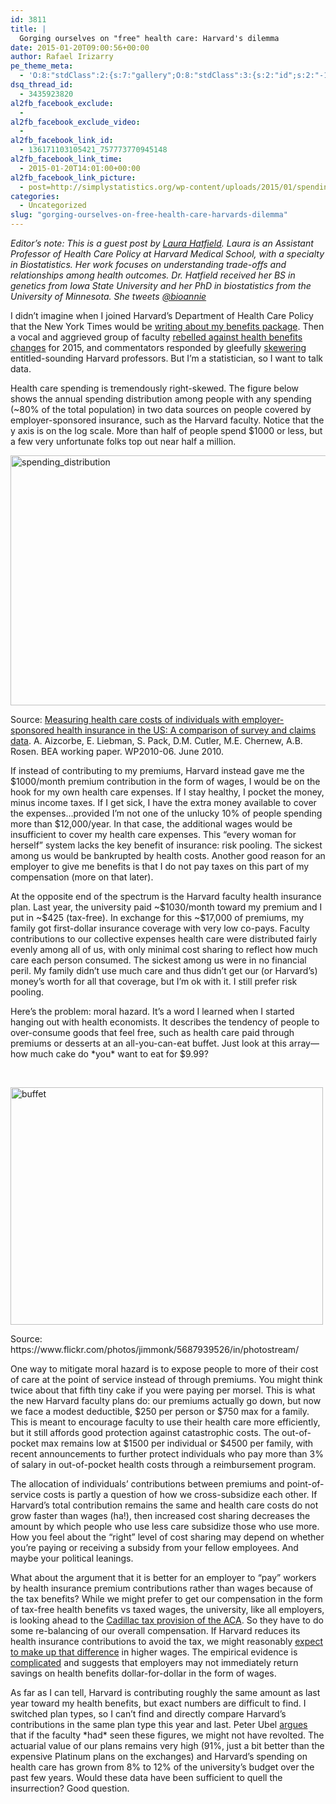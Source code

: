```yaml
---
id: 3811
title: |
  Gorging ourselves on "free" health care: Harvard's dilemma
date: 2015-01-20T09:00:56+00:00
author: Rafael Irizarry
pe_theme_meta:
  - 'O:8:"stdClass":2:{s:7:"gallery";O:8:"stdClass":3:{s:2:"id";s:2:"-1";s:5:"width";s:0:"";s:6:"height";s:0:"";}s:5:"video";O:8:"stdClass":1:{s:2:"id";s:2:"-1";}}'
dsq_thread_id:
  - 3435923820
al2fb_facebook_exclude:
  - 
al2fb_facebook_exclude_video:
  - 
al2fb_facebook_link_id:
  - 136171103105421_757773770945148
al2fb_facebook_link_time:
  - 2015-01-20T14:01:00+00:00
al2fb_facebook_link_picture:
  - post=http://simplystatistics.org/wp-content/uploads/2015/01/spending_distribution.jpg
categories:
  - Uncategorized
slug: "gorging-ourselves-on-free-health-care-harvards-dilemma"
---
```

_Editor's note: This is a guest post by [Laura Hatfield](http://www.hcp.med.harvard.edu/faculty/core/laura-hatfield-phd). Laura is an Assistant Professor of Health Care Policy at Harvard Medical School, with a specialty in Biostatistics. Her work focuses on understanding trade-offs and relationships among health outcomes. Dr. Hatfield received her BS in genetics from Iowa State University and her PhD in biostatistics from the University of Minnesota. She tweets [@bioannie](https://twitter.com/bioannie)_

I didn’t imagine when I joined Harvard’s Department of Health Care Policy that the New York Times would be [writing about my benefits package](http://www.nytimes.com/2015/01/06/us/health-care-fixes-backed-by-harvards-experts-now-roil-its-faculty.html). Then a vocal and aggrieved group of faculty [rebelled against health benefits changes](http://www.thecrimson.com/article/2014/11/12/harvards-health-benefits-unfairness/) for 2015, and commentators responded by gleefully [skewering](http://www.thefiscaltimes.com/2015/01/07/Harvards-Whiny-Profs-Could-Get-Obamacare-Bonus) entitled-sounding Harvard professors. But I’m a statistician, so I want to talk data.

Health care spending is tremendously right-skewed. The figure below shows the annual spending distribution among people with any spending (~80% of the total population) in two data sources on people covered by employer-sponsored insurance, such as the Harvard faculty. Notice that the y axis is on the log scale. More than half of people spend $1000 or less, but a few very unfortunate folks top out near half a million.

[<img class="alignnone size-full wp-image-3814" src="http://simplystatistics.org/wp-content/uploads/2015/01/spending_distribution.jpg" alt="spending_distribution" width="600" height="400" />](http://simplystatistics.org/wp-content/uploads/2015/01/spending_distribution.jpg)

Source: [Measuring health care costs of individuals with employer-sponsored health insurance in the US: A comparison of survey and claims data](https://www.bea.gov/papers/working_papers.htm). A. Aizcorbe, E. Liebman, S. Pack, D.M. Cutler, M.E. Chernew, A.B. Rosen. BEA working paper. WP2010-06. June 2010.

If instead of contributing to my premiums, Harvard instead gave me the $1000/month premium contribution in the form of wages, I would be on the hook for my own health care expenses. If I stay healthy, I pocket the money, minus income taxes. If I get sick, I have the extra money available to cover the expenses…provided I’m not one of the unlucky 10% of people spending more than $12,000/year. In that case, the additional wages would be insufficient to cover my health care expenses. This “every woman for herself” system lacks the key benefit of insurance: risk pooling. The sickest among us would be bankrupted by health costs. Another good reason for an employer to give me benefits is that I do not pay taxes on this part of my compensation (more on that later).

At the opposite end of the spectrum is the Harvard faculty health insurance plan. Last year, the university paid ~$1030/month toward my premium and I put in ~$425 (tax-free). In exchange for this ~$17,000 of premiums, my family got first-dollar insurance coverage with very low co-pays. Faculty contributions to our collective expenses health care were distributed fairly evenly among all of us, with only minimal cost sharing to reflect how much care each person consumed. The sickest among us were in no financial peril. My family didn’t use much care and thus didn’t get our (or Harvard’s) money’s worth for all that coverage, but I’m ok with it. I still prefer risk pooling.

Here’s the problem: moral hazard. It’s a word I learned when I started hanging out with health economists. It describes the tendency of people to over-consume goods that feel free, such as health care paid through premiums or desserts at an all-you-can-eat buffet. Just look at this array—how much cake do \*you\* want to eat for $9.99?

&nbsp;

[<img class="alignnone size-large wp-image-3815" src="http://simplystatistics.org/wp-content/uploads/2015/01/buffet-1024x768.jpg" alt="buffet" width="500" height="380" />](http://simplystatistics.org/wp-content/uploads/2015/01/buffet.jpg)

Source: https://www.flickr.com/photos/jimmonk/5687939526/in/photostream/

One way to mitigate moral hazard is to expose people to more of their cost of care at the point of service instead of through premiums. You might think twice about that fifth tiny cake if you were paying per morsel. This is what the new Harvard faculty plans do: our premiums actually go down, but now we face a modest deductible, $250 per person or $750 max for a family. This is meant to encourage faculty to use their health care more efficiently, but it still affords good protection against catastrophic costs. The out-of-pocket max remains low at $1500 per individual or $4500 per family, with recent announcements to further protect individuals who pay more than 3% of salary in out-of-pocket health costs through a reimbursement program.

The allocation of individuals’ contributions between premiums and point-of-service costs is partly a question of how we cross-subsidize each other. If Harvard’s total contribution remains the same and health care costs do not grow faster than wages (ha!), then increased cost sharing decreases the amount by which people who use less care subsidize those who use more. How you feel about the “right” level of cost sharing may depend on whether you’re paying or receiving a subsidy from your fellow employees. And maybe your political leanings.

What about the argument that it is better for an employer to “pay” workers by health insurance premium contributions rather than wages because of the tax benefits? While we might prefer to get our compensation in the form of tax-free health benefits vs taxed wages, the university, like all employers, is looking ahead to the [Cadillac tax provision of the ACA](http://www.forbes.com/sites/sallypipes/2014/12/01/a-cadillac-tax-for-everyone/). So they have to do some re-balancing of our overall compensation. If Harvard reduces its health insurance contributions to avoid the tax, we might reasonably [expect to make up that difference](http://www.washingtonpost.com/blogs/wonkblog/wp/2013/08/30/youre-spending-way-more-on-your-health-benefits-than-you-think/) in higher wages. The empirical evidence is [complicated](http://www.hks.harvard.edu/fs/achandr/JLE_LaborMktEffectsRisingHealthInsurancePremiums_2006.pdf) and suggests that employers may not immediately return savings on health benefits dollar-for-dollar in the form of wages.

As far as I can tell, Harvard is contributing roughly the same amount as last year toward my health benefits, but exact numbers are difficult to find. I switched plan types\footnote{into a high-deductible plan, but that’s a topic for another post!}, so I can’t find and directly compare Harvard’s contributions in the same plan type this year and last. Peter Ubel [argues](http://www.peterubel.com/health_policy/how-behavioral-economics-could-have-prevented-the-harvard-meltdown-over-healthcare-costs/) that if the faculty \*had\* seen these figures, we might not have revolted. The actuarial value of our plans remains very high (91%, just a bit better than the expensive Platinum plans on the exchanges) and Harvard’s spending on health care has grown from 8% to 12% of the university’s budget over the past few years. Would these data have been sufficient to quell the insurrection? Good question.

